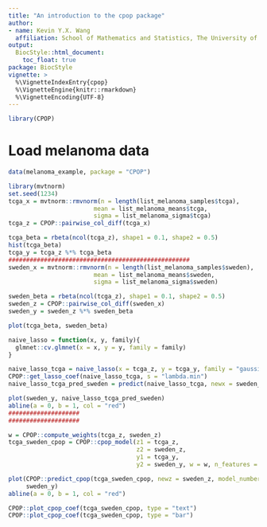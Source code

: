 ```yaml
---
title: "An introduction to the cpop package"
author:
- name: Kevin Y.X. Wang
  affiliation: School of Mathematics and Statistics, The University of Sydney, Australia
output:
  BiocStyle::html_document:
    toc_float: true
package: BiocStyle
vignette: >
  %\VignetteIndexEntry{cpop}
  %\VignetteEngine{knitr::rmarkdown}
  %\VignetteEncoding{UTF-8}
---
```

  
  
```r
library(CPOP)
```

# Load melanoma data 
```r
data(melanoma_example, package = "CPOP")
```


```r
library(mvtnorm)
set.seed(1234)
tcga_x = mvtnorm::rmvnorm(n = length(list_melanoma_samples$tcga), 
                        mean = list_melanoma_means$tcga, 
                        sigma = list_melanoma_sigma$tcga)
tcga_z = CPOP::pairwise_col_diff(tcga_x)

tcga_beta = rbeta(ncol(tcga_z), shape1 = 0.1, shape2 = 0.5)
hist(tcga_beta)
tcga_y = tcga_z %*% tcga_beta
###################################################
sweden_x = mvtnorm::rmvnorm(n = length(list_melanoma_samples$sweden), 
                        mean = list_melanoma_means$sweden, 
                        sigma = list_melanoma_sigma$sweden)

sweden_beta = rbeta(ncol(tcga_z), shape1 = 0.1, shape2 = 0.5)
sweden_z = CPOP::pairwise_col_diff(sweden_x)
sweden_y = sweden_z %*% sweden_beta
```


```r
plot(tcga_beta, sweden_beta)
```


```r
naive_lasso = function(x, y, family){
  glmnet::cv.glmnet(x = x, y = y, family = family)
}

naive_lasso_tcga = naive_lasso(x = tcga_z, y = tcga_y, family = "gaussian")
CPOP::get_lasso_coef(naive_lasso_tcga, s = "lambda.min")
naive_lasso_tcga_pred_sweden = predict(naive_lasso_tcga, newx = sweden_z, s = "lambda.min")

plot(sweden_y, naive_lasso_tcga_pred_sweden)
abline(a = 0, b = 1, col = "red")
####################
####################
```


```r
w = CPOP::compute_weights(tcga_z, sweden_z)
tcga_sweden_cpop = CPOP::cpop_model(z1 = tcga_z, 
                                    z2 = sweden_z, 
                                    y1 = tcga_y, 
                                    y2 = sweden_y, w = w, n_features = 100, alpha = 1, family = "gaussian")

plot(CPOP::predict_cpop(tcga_sweden_cpop, newz = sweden_z, model_number = 1),
     sweden_y)
abline(a = 0, b = 1, col = "red")

CPOP::plot_cpop_coef(tcga_sweden_cpop, type = "text")
CPOP::plot_cpop_coef(tcga_sweden_cpop, type = "bar")
```



<!-- ```{r} -->
<!-- library(HDCI) -->
<!-- tcga_sweden_escv = HDCI::escv.glmnet(x = tcga_z,  -->
<!--                                      y = tcga_y, family = "gaussian") -->

<!-- get_lasso_coef(tcga_sweden_escv$glmnet.fit, s = tcga_sweden_escv$lambda.escv, tibble = TRUE) -->
<!-- naive_lasso_tcga_pred_sweden_escv = predict(tcga_sweden_escv$glmnet.fit,  -->
<!--                                             newx = sweden_z, s = tcga_sweden_escv$lambda.escv) -->

<!-- plot(sweden_y, naive_lasso_tcga_pred_sweden_escv) -->
<!-- abline(a = 0, b = 1, col = "red") -->
<!-- ``` -->


<!-- ```{r} -->
<!-- set.seed(1) -->
<!-- n = 1000 -->
<!-- p = 100 -->

<!-- library(Matrix) -->
<!-- library(mvtnorm) -->
<!-- library(dplyr) -->


<!-- sigma1 = (matrix(rnorm(p * p, mean = 1, sd = 1), nrow = p, ncol = p) %>% Matrix::nearPD())$mat %>% as.matrix() %>% cov2cor() -->
<!-- sigma2 = (matrix(rnorm(p * p, mean = 5, sd = 1), nrow = p, ncol = p) %>% Matrix::nearPD())$mat %>% as.matrix() %>% cov2cor() -->
<!-- # x1 = matrix(rnorm(n * p, mean = 0, sd = 1), nrow = n, ncol = p) -->
<!-- # x2 = x1 + 0.2 -->
<!-- x1 = mvtnorm::rmvnorm(n = n, sigma = sigma1) -->
<!-- x2 = mvtnorm::rmvnorm(n = n, sigma = sigma2) -->

<!-- sigma1[1:5, 1:5] -->
<!-- sigma2[1:5, 1:5] -->

<!-- colnames(x1) = colnames(x2) = paste0("X", 1:p) -->
<!-- k = 2 -->
<!-- beta = c(rep(0.4, k), rep(0, p - k)) -->

<!-- expit = function(x) 1/(1+exp(-x)) -->
<!-- y1 = rbinom(n, 1, prob = expit(x1 %*% beta)) -->
<!-- y2 = rbinom(n, 1, prob = expit(x2 %*% beta)) -->

<!-- table(y1) -->
<!-- table(y2) -->

<!-- plot(colMeans(x1), colMeans(x2)) -->
<!-- CPOP::identityDist(colMeans(x1), colMeans(x2)) -->
<!-- abline(a = 0, b = 1, col = "red") -->


<!-- # z1 = pairwise_col_diff(x1) -->
<!-- # z2 = pairwise_col_diff(x2) -->
<!-- w = compute_weights(x1, x2) -->
<!-- nIter = 20 -->

<!-- cpop1_result = cpop1(x1, x2, y1, y2, w, nIter = 20, alpha = 1, s = "lambda.min") -->

<!-- plot(colMeans(x1)[cpop1_result], colMeans(x2)[cpop1_result]) -->
<!-- CPOP::identityDist(colMeans(x1)[cpop1_result], colMeans(x2)[cpop1_result]) -->
<!-- abline(a = 0, b = 1, col = "red") -->



<!-- s = "lambda.min" -->

<!-- cpop2_result = cpop2_sign(x1, x2, y1, y2, cpop1_result = cpop1_result, s = "lambda.min", nIter = 20, intercept = FALSE) -->

<!-- plot(colMeans(x1)[cpop2_result], colMeans(x2)[cpop2_result]) -->
<!-- CPOP::identityDist(colMeans(x1)[cpop2_result], colMeans(x2)[cpop2_result]) -->
<!-- abline(a = 0, b = 1, col = "red") -->


<!-- cpop3_result = cpop3(x1, x2, y1, y2, cpop2_result = cpop2_result, intercept = FALSE) -->

<!-- plot(predict(cpop3_result$en1, newx = x1[,cpop2_result], s = "lambda.min"), -->
<!-- predict(cpop3_result$en2, newx = x1[,cpop2_result], s = "lambda.min")) -->
<!-- abline(a = 0, b = 1) -->

<!-- CPOP::identityDist( -->
<!-- predict(cpop3_result$en1, newx = x1[,cpop2_result], s = "lambda.min"), -->
<!-- predict(cpop3_result$en2, newx = x1[,cpop2_result], s = "lambda.min")) -->

<!-- CPOP::plot_cpop_coef(cpop3_result, type = "scatter") -->
<!-- CPOP::plot_cpop_coef(cpop3_result, type = "bar") -->
<!-- CPOP::plot_cpop_coef(cpop3_result, type = "text") -->
<!-- ``` -->


<!-- # Ridge on all features -->
<!-- ```{r} -->
<!-- lasso1 = glmnet::cv.glmnet( -->
<!--   x = x1, -->
<!--   y = y1, -->
<!--   family = "binomial", alpha = 0) -->

<!-- lasso2 = glmnet::cv.glmnet( -->
<!--   x = x2, -->
<!--   y = y2, -->
<!--   family = "binomial", alpha = 0) -->


<!-- plot(predict(lasso1, newx = x1, s = "lambda.min"), -->
<!--      predict(lasso2, newx = x1, s = "lambda.min")) -->
<!-- abline(a = 0, b = 1) -->

<!-- CPOP::identityDist( -->
<!--   predict(lasso1, newx = x1, s = "lambda.min"), -->
<!--   predict(lasso2, newx = x1, s = "lambda.min")) -->
<!-- ``` -->


<!-- # Ridge on Step1 features -->
<!-- ```{r} -->
<!-- lasso1 = glmnet::cv.glmnet( -->
<!--   x = x1[,cpop1_result], -->
<!--   y = y1, -->
<!--   family = "binomial", alpha = 0) -->

<!-- lasso2 = glmnet::cv.glmnet( -->
<!--   x = x2[,cpop1_result], -->
<!--   y = y2, -->
<!--   family = "binomial", alpha = 0) -->


<!-- plot(predict(lasso1, newx = x1[,cpop1_result], s = "lambda.min"), -->
<!--      predict(lasso2, newx = x1[,cpop1_result], s = "lambda.min")) -->
<!-- abline(a = 0, b = 1) -->

<!-- CPOP::identityDist( -->
<!--   predict(lasso1, newx = x1[,cpop1_result], s = "lambda.min"), -->
<!--   predict(lasso2, newx = x1[,cpop1_result], s = "lambda.min")) -->
<!-- ``` -->


<!-- ```{r} -->
<!-- upper_elements = function(x){x[upper.tri(x)]} -->
<!-- ``` -->

<!-- ```{r} -->
<!-- boxplot( -->
<!--   upper_elements(cor(x1)) - upper_elements(cor(x2)), -->
<!--   upper_elements(cor(x1[,cpop1_result])) - upper_elements(cor(x2[,cpop1_result])), -->
<!--         upper_elements(cor(x1[,cpop2_result])) - upper_elements(cor(x2[,cpop2_result]))) -->
<!-- ``` -->



<!-- ```{r} -->
<!-- sessionInfo() -->
<!-- ``` -->

